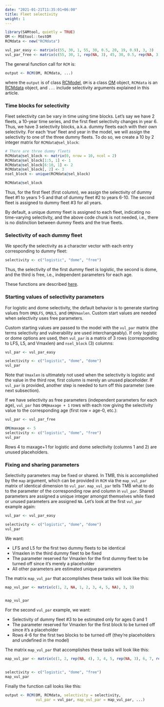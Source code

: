 ```yaml
---
date: "2021-01-21T11:35:01+06:00"
title: Fleet selectivity
weight: 1
---
```


```r
library(SAMtool, quietly = TRUE)
OM <- MSEtool::testOM
RCMdata <- new("RCMdata")

vul_par_easy <- matrix(c(55, 30, 1, 55, 30, 0.5, 20, 19, 0.9), 3, 3)
vul_par_free <- matrix(c(55, 30, 1, rep(NA, 3), 45, 30, 0.5, rep(NA, 3), 0.1, 0.3, 0.7, 1, 1, 1), 6, 3)
```

The general function call for `RCM` is:

```r
output <- RCM(OM, RCMdata, ...)
```

where the `output` is of class [RCModel](https://samtool.openmse.com/reference/RCModel-class.html), `OM` is a class [OM](https://msetool.openmse.com/reference/OM-class.html) object, `RCMdata` is an [RCMdata](https://samtool.openmse.com/reference/RCMdata-class.html) object, and `...` include selectivity arguments explained in this article. 

### Time blocks for selectivity

Fleet selectivity can be vary in time using time blocks. Let's say we have 2 fleets, a 10-year time series, and the first fleet selectivity changes in year 6. Thus, we have 3 selectivity blocks, a.k.a. dummy fleets each with their own selectivity. For each 'true' fleet and year in the model, we will assign the selectivity to one of the three dummy fleets. To do so, we create a 10 by 2 integer matrix for `RCMdata@sel_block`:

```r
# There are three dummy fleets
RCMdata@sel_block <- matrix(0, nrow = 10, ncol = 2)
RCMdata@sel_block[1:5, 1] <- 1
RCMdata@sel_block[6:10, 1] <- 2
RCMdata@sel_block[, 2] <- 3
nsel_block <- unique(RCMdata@sel_block)
```

```r
RCMdata@sel_block
```
Thus, for the first fleet (first column), we assign the selectivity of dummy fleet #1 to years 1-5 and that of dummy fleet #2 to years 6-10. The second fleet is assigned to dummy fleet #3 for all years.

By default, a unique dummy fleet is assigned to each fleet, indicating no time-varying selectivity, and the above code chunk is not needed, i.e., there is no distinction between dummy fleets and the true fleets.

### Selectivity of each dummy fleet

We specify the selectivity as a character vector with each entry corresponding to dummy fleet:

```r
selectivity <- c("logistic", "dome", "free")
```

Thus, the selectivity of the first dummy fleet is logistic, the second is dome, and the third is free, i.e., independent parameters for each age.

These functions are described [here](../../tutorial-rcm-eq/1-selectivity).

### Starting values of selectivity parameters

For logistic and dome selectivity, the default behavior is to generate starting values from `OM@LFS`, `OM@L5`, and `OM@Vmaxlen`. Custom start values are needed when selectivity uses free parameters.

Custom starting values are passed to the model with the `vul_par` matrix (the terms selectivity and vulnerability are used interchangeably). If only logistic or dome options are used, then `vul_par` is a matrix of 3 rows (corresponding to LFS, L5, and Vmaxlen) and `nsel_block` (3) columns:


```r
vul_par <- vul_par_easy
```
```r
selectivity <- c("logistic", "dome", "dome")
vul_par
```

Note that `Vmaxlen` is ultimately not used when the selectivity is logistic and the value in the third row, first column is merely an unused placeholder. If `vul_par` is provided, another step is needed to turn off this parameter (see next subsection).

If we have selectivity as free parameters (independent parameters for each age), `vul_par` has `OM@maxage + 1` rows with each row giving the selectivity value to the corresponding age (first row = age-0, etc.):

```r
vul_par <- vul_par_free
```
```r
OM@maxage <- 5
selectivity <- c("logistic", "dome", "free")
vul_par
```

Rows 4 to maxage+1 for logistic and dome selectivity (columns 1 and 2) are unused placeholders.

### Fixing and sharing parameters

Selectivity parameters may be fixed or shared. In TMB, this is accomplished by the `map` argument, which can be provided in `RCM` via the `map_vul_par` matrix of identical dimension to `vul_par`. `map_vul_par` tells TMB what to do to the parameter of the corresponding row and column in `vul_par`. Shared parameters are assigned a unique integer amongst themselves while fixed or unused parameters are assigned `NA`. Let's look at the first `vul_par` example again:


```r
vul_par <- vul_par_easy
```
```r
selectivity <- c("logistic", "dome", "dome")
vul_par
```

We want:

- LFS and L5 for the first two dummy fleets to be identical
- Vmaxlen in the third dummy fleet to be fixed
- The parameter reserved for Vmaxlen for the first dummy fleet to be turned off since it's merely a placeholder
- All other parameters are estimated unique parameters 

The matrix `map_vul_par` that accomplishes these tasks will look like this:

```r
map_vul_par <- matrix(c(1, 2, NA, 1, 2, 3, 4, 5, NA), 3, 3)
 
```
```r
map_vul_par
```

For the second `vul_par` example, we want:

- Selectivity of dummy fleet #3 to be estimated only for ages 0 and 1
- The parameter reserved for Vmaxlen for the first block to be turned off since it's a placeholder
- Rows 4-6 for the first two blocks to be turned off (they're placeholders and undefined in the model)

The matrix `map_vul_par` that accomplishes these tasks will look like this:

```r
map_vul_par <- matrix(c(1, 2, rep(NA, 4), 3, 4, 5, rep(NA, 3), 6, 7, rep(NA, 4)), 6, 3)
 
```
```r
selectivity <- c("logistic", "dome", "free")
map_vul_par
```

Finally the function call looks like this:

```r
output <- RCM(OM, RCMdata, selectivity = selectivity, 
              vul_par = vul_par, map_vul_par = map_vul_par, ...)
```
